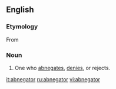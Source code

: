 ==English==

===Etymology===
From {{etyl|la}}

===Noun===
{{en-noun}}

#{{rare}} One who [[abnegates]], [[denies]], or rejects.

[[it:abnegator]]
[[ru:abnegator]]
[[vi:abnegator]]